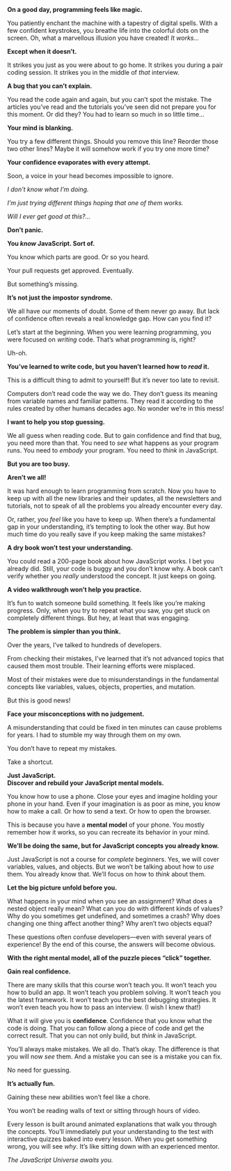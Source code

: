 <strong className="block text-xl font-sans text-left leading-normal pb-4">
On a good day, programming feels like magic.</strong>

You patiently enchant the machine with a tapestry of digital spells. With a few confident keystrokes, you breathe life into the colorful dots on the screen. Oh, what a marvellous illusion you have created! _It works…_

**Except when it doesn’t.**

It strikes you just as you were about to go home. It strikes you during a pair coding session. It strikes you in the middle of _that_ interview.

**A bug that you can’t explain.**

You read the code again and again, but you can’t spot the mistake. The articles you’ve read and the tutorials you’ve seen did not prepare you for this moment. Or did they? You had to learn so much in so little time…

**Your mind is blanking.**

You try a few different things. Should you remove this line? Reorder those two other lines? Maybe it will somehow work if you try one more time?

**Your confidence evaporates with every attempt.**

Soon, a voice in your head becomes impossible to ignore.

_I don’t know what I’m doing._

_I’m just trying different things hoping that one of them works._

_Will I ever get good at this?…_

<div className="text-center sm:py-16 py-8">
  <strong className="sm:text-4xl text-3xl text-center font-serif font-semibold leading-tighter">
    Don’t panic.
  </strong>
</div>

**You *know* JavaScript. Sort of.**

You know which parts are good. Or so you heard.

Your pull requests get approved. Eventually.

But something’s missing.

**It’s not just the impostor syndrome.**

We all have our moments of doubt. Some of them never go away. But lack of confidence often reveals a real knowledge gap. How can you find it?

Let’s start at the beginning. When you were learning programming, you were focused on _writing_ code. That’s what programming is, right?

Uh-oh.

**You’ve learned to write code, but you haven’t learned how to _read_ it.**

This is a difficult thing to admit to yourself! But it’s never too late to revisit.

Computers don’t read code the way we do. They don’t guess its meaning from variable names and familiar patterns. They read it according to the rules created by other humans decades ago. No wonder we’re in this mess!

**I want to help you stop guessing.**

We all guess when reading code. But to gain confidence and find that bug, you need more than that. You need to *see* what happens as your program runs. You need to *embody* your program. You need to *think* in JavaScript.

<div className="text-center sm:py-16 py-8">
  <strong className="sm:text-4xl text-3xl text-center font-serif font-semibold leading-tighter">
    But you are too busy.
  </strong>
</div>

**Aren’t we all!**

It was hard enough to learn programming from scratch. Now you have to keep up with all the new libraries and their updates, all the newsletters and tutorials, not to speak of all the problems you already encounter every day.

Or, rather, you _feel_ like you have to keep up. When there’s a fundamental gap in your understanding, it’s tempting to look the other way. But how much time do you really save if you keep making the same mistakes?

**A dry book won’t test your understanding.**

You could read a 200-page book about how JavaScript works. I bet you already did. Still, your code is buggy and you don’t know why. A book can’t verify whether you _really_ understood the concept. It just keeps on going.

**A video walkthrough won’t help you practice.**

It’s fun to watch someone build something. It feels like you’re making progress. Only, when you try to repeat what you saw, you get stuck on completely different things. But hey, at least that was engaging.

**The problem is simpler than you think.**

Over the years, I’ve talked to hundreds of developers.

From checking their mistakes, I’ve learned that it’s not advanced topics that caused them most trouble. Their learning efforts were misplaced.

Most of their mistakes were due to misunderstandings in the fundamental concepts like variables, values, objects, properties, and mutation.

But this is good news!

**Face your misconceptions with no judgement.**

A misunderstanding that could be fixed in ten minutes can cause problems for years. I had to stumble my way through them on my own.

You don’t have to repeat my mistakes.

Take a shortcut.

<div className="text-center sm:py-16 py-8">
  <strong className="sm:text-4xl text-3xl text-center font-serif font-semibold leading-tighter">
    Just JavaScript.
  </strong>
</div>

<strong className="block text-xl font-sans text-left leading-normal pb-4">
  Discover and rebuild your JavaScript mental models.
</strong>

You know how to use a phone. Close your eyes and imagine holding your phone in your hand. Even if your imagination is as poor as mine, you know how to make a call. Or how to send a text. Or how to open the browser.

This is because you have a **mental model** of your phone. You mostly remember how it works, so you can recreate its behavior in your mind.

**We’ll be doing the same, but for JavaScript concepts you already know.**

Just JavaScript is not a course for _complete_ beginners. Yes, we will cover variables, values, and objects. But we won’t be talking about how to *use* them. You already know that. We’ll focus on how to *think* about them.

**Let the big picture unfold before you.**

What happens in your mind when you see an assignment? What does a nested object really mean? What can you do with different kinds of values? Why do you sometimes get undefined, and sometimes a crash? Why does changing one thing affect another thing? Why aren’t two objects equal?

These questions often confuse developers—even with several years of experience! By the end of this course, the answers will become obvious.

**With the right mental model, all of the puzzle pieces “click” together.**

<div className="text-center sm:py-16 py-8">
  <strong className="sm:text-4xl text-3xl text-center font-serif font-semibold leading-tighter">
    Gain real confidence.
  </strong>
</div>

There are many skills that this course won’t teach you. It won’t teach you how to build an app. It won’t teach you problem solving. It won’t teach you the latest framework. It won’t teach you the best debugging strategies. It won’t even teach you how to pass an interview. (I wish I knew that!)

What it will give you is **confidence**. Confidence that you know what the code is doing. That you can follow along a piece of code and get the correct result. That you can not only build, but _think_ in JavaScript.

You’ll always make mistakes. We all do. That’s okay. The difference is that you will now _see_ them. And a mistake you can see is a mistake you can fix.

No need for guessing.

<div className="text-center sm:py-16 py-8">
  <strong className="sm:text-4xl text-3xl text-center font-serif font-semibold leading-tighter">
    It’s actually fun.
  </strong>
</div>

Gaining these new abilities won’t feel like a chore.

You won’t be reading walls of text or sitting through hours of video.

Every lesson is built around animated explanations that walk you through the concepts. You’ll immediately put your understanding to the test with interactive quizzes baked into every lesson. When you get something wrong, you will see _why_. It’s like sitting down with an experienced mentor.

_The JavaScript Universe awaits you._